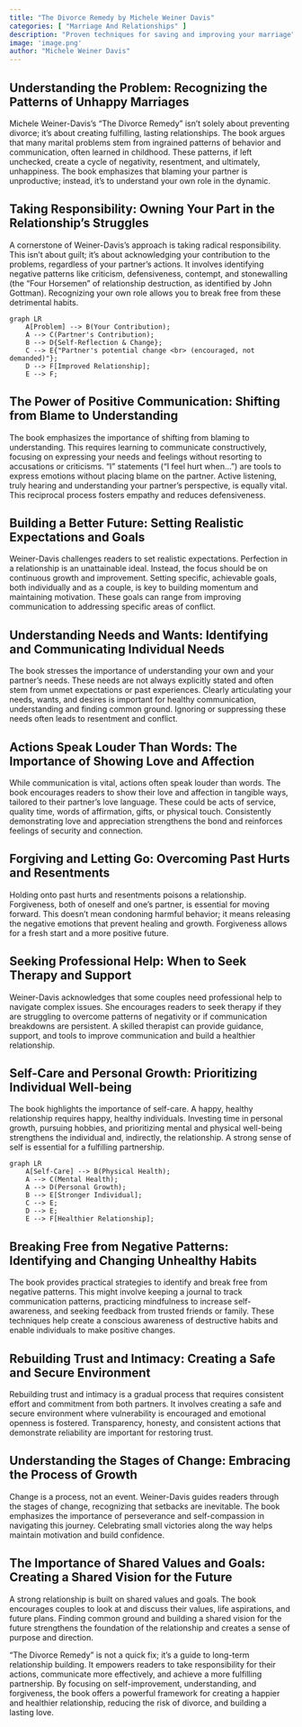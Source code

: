 ```yaml
---
title: "The Divorce Remedy by Michele Weiner Davis"
categories: [ "Marriage And Relationships" ]
description: "Proven techniques for saving and improving your marriage"
image: 'image.png'
author: "Michele Weiner Davis"
---
```

## Understanding the Problem: Recognizing the Patterns of Unhappy Marriages

Michele Weiner-Davis's "The Divorce Remedy" isn't solely about preventing divorce; it's about creating fulfilling, lasting relationships.  The book argues that many marital problems stem from ingrained patterns of behavior and communication, often learned in childhood.  These patterns, if left unchecked, create a cycle of negativity, resentment, and ultimately, unhappiness.  The book emphasizes that blaming your partner is unproductive; instead, it's to understand your own role in the dynamic.

## Taking Responsibility: Owning Your Part in the Relationship's Struggles

A cornerstone of Weiner-Davis's approach is taking radical responsibility.  This isn't about guilt; it's about acknowledging your contribution to the problems, regardless of your partner's actions.  It involves identifying negative patterns like criticism, defensiveness, contempt, and stonewalling (the "Four Horsemen" of relationship destruction, as identified by John Gottman).  Recognizing your own role allows you to break free from these detrimental habits.

```mermaid
graph LR
    A[Problem] --> B(Your Contribution);
    A --> C(Partner's Contribution);
    B --> D{Self-Reflection & Change};
    C --> E{"Partner's potential change <br> (encouraged, not demanded)"};
    D --> F[Improved Relationship];
    E --> F;
```


## The Power of Positive Communication: Shifting from Blame to Understanding

The book emphasizes the importance of shifting from blaming to understanding. This requires learning to communicate constructively, focusing on expressing your needs and feelings without resorting to accusations or criticisms. "I" statements ("I feel hurt when...") are tools to express emotions without placing blame on the partner. Active listening, truly hearing and understanding your partner's perspective, is equally vital. This reciprocal process fosters empathy and reduces defensiveness.

## Building a Better Future: Setting Realistic Expectations and Goals

Weiner-Davis challenges readers to set realistic expectations.  Perfection in a relationship is an unattainable ideal.  Instead, the focus should be on continuous growth and improvement.  Setting specific, achievable goals, both individually and as a couple, is key to building momentum and maintaining motivation.  These goals can range from improving communication to addressing specific areas of conflict.

## Understanding Needs and Wants: Identifying and Communicating Individual Needs


The book stresses the importance of understanding your own and your partner’s needs.  These needs are not always explicitly stated and often stem from unmet expectations or past experiences. Clearly articulating your needs, wants, and desires is important for healthy communication, understanding and finding common ground.  Ignoring or suppressing these needs often leads to resentment and conflict.

## Actions Speak Louder Than Words:  The Importance of Showing Love and Affection

While communication is vital, actions often speak louder than words.  The book encourages readers to show their love and affection in tangible ways, tailored to their partner's love language. These could be acts of service, quality time, words of affirmation, gifts, or physical touch. Consistently demonstrating love and appreciation strengthens the bond and reinforces feelings of security and connection.

##  Forgiving and Letting Go: Overcoming Past Hurts and Resentments

Holding onto past hurts and resentments poisons a relationship. Forgiveness, both of oneself and one's partner, is essential for moving forward. This doesn't mean condoning harmful behavior; it means releasing the negative emotions that prevent healing and growth. Forgiveness allows for a fresh start and a more positive future.

## Seeking Professional Help: When to Seek Therapy and Support

Weiner-Davis acknowledges that some couples need professional help to navigate complex issues.  She encourages readers to seek therapy if they are struggling to overcome patterns of negativity or if communication breakdowns are persistent.  A skilled therapist can provide guidance, support, and tools to improve communication and build a healthier relationship.


## Self-Care and Personal Growth:  Prioritizing Individual Well-being


The book highlights the importance of self-care. A happy, healthy relationship requires happy, healthy individuals. Investing time in personal growth, pursuing hobbies, and prioritizing mental and physical well-being strengthens the individual and, indirectly, the relationship. A strong sense of self is essential for a fulfilling partnership.

```mermaid
graph LR
    A[Self-Care] --> B(Physical Health);
    A --> C(Mental Health);
    A --> D(Personal Growth);
    B --> E[Stronger Individual];
    C --> E;
    D --> E;
    E --> F[Healthier Relationship];
```

## Breaking Free from Negative Patterns: Identifying and Changing Unhealthy Habits


The book provides practical strategies to identify and break free from negative patterns.  This might involve keeping a journal to track communication patterns, practicing mindfulness to increase self-awareness, and seeking feedback from trusted friends or family.   These techniques help create a conscious awareness of destructive habits and enable individuals to make positive changes.

##  Rebuilding Trust and Intimacy:  Creating a Safe and Secure Environment


Rebuilding trust and intimacy is a gradual process that requires consistent effort and commitment from both partners. It involves creating a safe and secure environment where vulnerability is encouraged and emotional openness is fostered. Transparency, honesty, and consistent actions that demonstrate reliability are important for restoring trust.

##  Understanding the Stages of Change:  Embracing the Process of Growth


Change is a process, not an event. Weiner-Davis guides readers through the stages of change, recognizing that setbacks are inevitable.  The book emphasizes the importance of perseverance and self-compassion in navigating this journey.  Celebrating small victories along the way helps maintain motivation and build confidence.


## The Importance of Shared Values and Goals: Creating a Shared Vision for the Future

A strong relationship is built on shared values and goals.  The book encourages couples to look at and discuss their values, life aspirations, and future plans.  Finding common ground and building a shared vision for the future strengthens the foundation of the relationship and creates a sense of purpose and direction.

"The Divorce Remedy" is not a quick fix; it's a guide to long-term relationship building.  It empowers readers to take responsibility for their actions, communicate more effectively, and achieve a more fulfilling partnership. By focusing on self-improvement, understanding, and forgiveness, the book offers a powerful framework for creating a happier and healthier relationship, reducing the risk of divorce, and building a lasting love.

